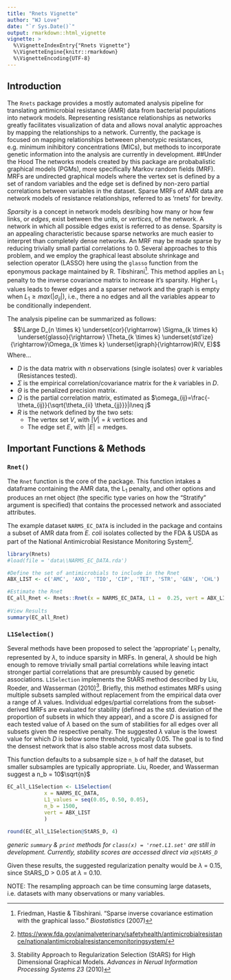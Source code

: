 ```yaml
---
title: "Rnets Vignette"
author: "WJ Love"
date: "`r Sys.Date()`"
output: rmarkdown::html_vignette
vignette: >
  %\VignetteIndexEntry{"Rnets Vignette"}
  %\VignetteEngine{knitr::rmarkdown}
  %\VignetteEncoding{UTF-8}
---
```

## Introduction

The `Rnets` package provides a mostly automated analysis pipeline for translating antimicrobial resistance (AMR) data from bacterial populations into network models. Representing resistance relationships as networks greatly facilitates visualization of data and allows noval analytic approaches by mapping the relationships to a network. Currently, the package is focused on mapping relationships betweeen phenotypic resistances, e.g. minimum inihibitory concentrations (MICs), but methods to incorporate genetic information into the analysis are currently in development.
##Under the Hood
The networks models created by this package are probabalistic graphical models (PGMs), more specifically Markov random fields (MRF). MRFs are undirected graphical models where the vertex set is defined by a set of random variables and the edge set is defined by non-zero partial correlations between variables in the dataset. Sparse MRFs of AMR data are network models of resistance relationships, referred to as 'rnets' for brevity.

_Sparsity_ is a concept in network models desribing how many or how few links, or _edges_, exist between the units, or _vertices_, of the network. A network in which all possible edges exist is referred to as dense. Sparsity is an appealing characteristic because sparse networks are much easier to interpret than completely dense networks. An MRF may be made sparse by reducing trivially small partial correlations to 0. Several approaches to this problem, and we employ the graphical least absolute shrinkage and selection operator (LASSO) here using the `glasso` function from the eponymous package maintained by R. Tibshirani^[Friedman, Hastie & Tibshirani. "Sparse inverse covariance estimation with the graphical lasso." _Biostatistics_ (2007)]. This method applies an L~1~ penalty to the inverse covariance matrix to increase it's sparsity. Higher L~1~ values leads to fewer edges and a sparser network and the graph is empty when $L_1 \geq max(|\sigma_{ij}|)$, i.e., there a no edges and all the variables appear to be conditionally independent. 

The analysis pipeline can be summarized as follows:
$$\Large D_{n \times k} \underset{cor}{\rightarrow} \Sigma_{k \times k} \underset{glasso}{\rightarrow} \Theta_{k \times k} \underset{std'ize}{\rightarrow}\Omega_{k \times k} \underset{igraph}{\rightarrow}R(V, E)$$
Where...

* $D$ is the data matrix with _n_ observations (single isolates) over _k_ variables (Resistances tested).
* $\Sigma$ is the empirical correlation/covariance matrix for the _k_ variables in _D_.
* $\Theta$ is the penalized precision matrix.
* $\Omega$ is the partial correlation matrix, estimated as $\omega_{ij}=\frac{-\theta_{ij}}{\sqrt{\theta_{ii} \theta_{jj}}}|i\neq j$
* $R$ is the network defined by the two sets:
    + The vertex set $V$, with $|V| = k$ vertices and
    + The edge set $E$, with $|E| = m$edges. 


## Important Functions & Methods

### `Rnet()`
The `Rnet` function is the core of the package. This function intakes a dataframe containing the AMR data, the L~1~ penalty, and other options and produces an rnet object (the specific type varies on how the "Stratify" argument is specified) that contains the processed network and associated attributes.

The example dataset `NARMS_EC_DATA` is included in the package and contains a subset of AMR data from _E. coli_ isolates collected by the FDA & USDA as part of the National Antimicrobial Resistance Monitoring System^[<https://www.fda.gov/animalveterinary/safetyhealth/antimicrobialresistance/nationalantimicrobialresistancemonitoringsystem/>].

```r
library(Rnets)
#load(file = 'data\\NARMS_EC_DATA.rda')

```

```r

#Define the set of antimicrobials to include in the Rnet
ABX_LIST <- c('AMC', 'AXO', 'TIO', 'CIP', 'TET', 'STR', 'GEN', 'CHL')

#Estimate the Rnet
EC_all_Rnet <- Rnets::Rnet(x = NARMS_EC_DATA, L1 =  0.25, vert = ABX_LIST)
                
#View Results
summary(EC_all_Rnet)
```

### `L1Selection()`

Several methods have been proposed to select the 'appropriate' L~1~ penalty, represented by $\lambda$, to induce sparsity in MRFs. In general, $\lambda$ should be high enough to remove trivially small partial correlations while leaving intact stronger partial correlations that are presumbly caused by genetic associations. `L1Selection` implements the StARS method described by Liu, Roeder, and Wasserman (2010)^[Stability Approach to Regularization Selection (StARS) for High Dimensional Graphical Models. _Advances in Nerual Information Processing Systems 23_ (2010)]. Briefly, this method estimates MRFs using multiple subsets sampled without replacement from the empirical data over a range of $\lambda$ values. Individual edges/partial correlations from the subset-derived MRFs are evaluated for stability (defined as the std. deviation of the proportion of subsets in which they appear), and a score _D_ is assigned for each tested value of $\lambda$ based on the sum of stabilities for all edges over all subsets given the respective penalty. The suggested $\lambda$ value is the lowest value for which _D_ is below some threshold, typically 0.05. The goal is to find the densest network that is also stable across most data subsets.

This function defaults to a subsample size `n_b` of half the dataset, but smaller subsamples are typically appropriate. Liu, Roeder, and Wasserman suggest a n_b = 10$\sqrt{n}$

```r
EC_all_L1Selection <- L1Selection(
            x = NARMS_EC_DATA, 
            L1_values = seq(0.05, 0.50, 0.05),
            n_b = 1500,
            vert = ABX_LIST
            )

round(EC_all_L1Selection@StARS_D, 4)
```

_generic `summary` & `print` methods for `class(x) = 'rnet.L1.set'` are still in development. Currently, stability scores are accessed direct via `x@StARS_D`_ 

Given these results, the suggested regularization penalty would be $\lambda$ = 0.15, since StARS_D > 0.05 at $\lambda$ = 0.10.

NOTE: The resampling approach can be time consuming large datasets, i.e. datasets with many observations or many variables. 